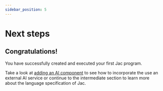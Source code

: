 ```yaml
---
sidebar_position: 5
---
```


# Next steps

## Congratulations!

You have successfully created and executed your first Jac program.

Take a look at [adding an AI component](/docs/your-first-jac-program/adding-an-ai-component) to see how to incorporate the use an external AI service or continue to the intermediate section to learn more about the language specification of Jac.
